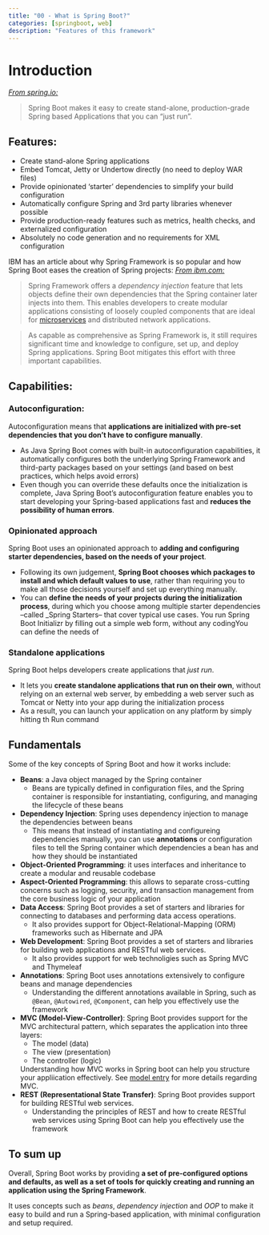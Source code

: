 ```yaml
---
title: "00 - What is Spring Boot?"
categories: [springboot, web]
description: "Features of this framework"
---
```

# Introduction

_[From spring.io:](https://spring.io/projects/spring-boot)_

> Spring Boot makes it easy to create stand-alone, production-grade Spring based Applications that you can "just run".

## Features:

* Create stand-alone Spring applications
* Embed Tomcat, Jetty or Undertow directly (no need to deploy WAR files)
* Provide opinionated 'starter' dependencies to simplify your build configuration
* Automatically configure Spring and 3rd party libraries whenever possible
* Provide production-ready features such as metrics, health checks, and externalized configuration
* Absolutely no code generation and no requirements for XML configuration

IBM has an article about why Spring Framework is so popular and how Spring Boot eases the creation of Spring projects:
[_From ibm.com:_](https://ibm.com/topics/java-spring-boot)

> Spring Framework offers a _dependency injection_ feature that lets objects define their own dependencies that the Spring container later injects into them. This enables developers to create modular applications consisting of loosely coupled components that are ideal for [microservices](https://www.ibm.com/topics/microservices) and distributed network applications.

> As capable as comprehensive as Spring Framework is, it still requires significant time and knowledge to configure, set up, and deploy Spring applications. Spring Boot mitigates this effort with three important capabilities.

## Capabilities:

### Autoconfiguration:

Autoconfiguration means that **applications are initialized with pre-set dependencies that you don't have to configure manually**.

* As Java Spring Boot comes with built-in autoconfiguration capabilities, it automatically configures both the underlying Spring Framework and third-party packages based on your settings (and based on best practices, which helps avoid errors)
* Even though you can override these defaults once the initialization is complete, Java Spring Boot's autoconfiguration feature enables you to start developing your Spring-based applications fast and **reduces the possibility of human errors**.

### Opinionated approach

Spring Boot uses an opinionated approach to **adding and configuring starter dependencies, based on the needs of your project**.

* Following its own judgement, **Spring Boot chooses which packages to install and which default values to use**, rather than requiring you to make all those decisions yourself and set up everything manually.
* You can **define the needs of your projects during the initialization process**, during which you choose among multiple starter dependencies --called _Spring Starters-- that cover typical use cases. You run Spring Boot Initializr by filling out a simple web form, without any codingYou can define the needs of 

### Standalone applications

Spring Boot helps developers create applications that _just run_.

* It lets you **create standalone applications that run on their own**, without relying on an external web server, by embedding a web server such as Tomcat or Netty into your app during the initialization process
* As a result, you can launch your application on any platform by simply hitting th Run command

## Fundamentals
Some of the key concepts of Spring Boot and how it works include:

- **Beans**: a Java object managed by the Spring container
    - Beans are typically defined in configuration files, and the Spring container is responsible for instantiating, configuring, and managing the lifecycle of these beans
- **Dependency Injection**: Spring uses dependency injection to manage the dependencies between beans
    - This means that instead of instantiating and configureing dependencies manually, you can use **annotations** or configuration files to tell the Spring container which dependencies a bean has and how they should be instantiated
- **Object-Oriented Programming**: it uses interfaces and inheritance to create a modular and reusable codebase
- **Aspect-Oriented Programming**: this allows to separate cross-cutting concerns such as logging, security, and transaction management from the core business logic of your application
- **Data Access**: Spring Boot provides a set of starters and libraries for connecting to databases and performing data access operations.
    - It also provides support for Object-Relational-Mapping (ORM) frameworks such as Hibernate and JPA
- **Web Development**: Spring Boot provides a set of starters and libraries for building web applications and RESTful web services.
    - It also provides support for web technoligies such as Spring MVC and Thymeleaf
- **Annotations**: Spring Boot uses annotations extensively to configure beans and manage dependencies
    - Understanding the different annotations available in Spring, such as `@Bean`, `@Autowired`, `@Component`, can help you effectively use the framework
- **MVC (Model-View-Controller)**: Spring Boot provides support for the MVC architectural pattern, which separates the application into three layers:
    - The model (data)
    - The view (presentation)
    - The controller (logic)

    Understanding how MVC works in Spring boot can help you structure your appliication effectively. See [model entry](../../Concepts/what-is-a-model.qmd) for more details regarding MVC.
- **REST (Representational State Transfer)**: Spring Boot provides support for building RESTful web services.
    - Understanding the principles of REST and how to create RESTful web services using Spring Boot can help you effectively use the framework

:::{.callout-note}
## To sum up
Overall, Spring Boot works by providing **a set of pre-configured options and defaults, as well as a set of tools for quickly creating and running an application using the Spring Framework**.

It uses concepts such as _beans_, _dependency injection_ and _OOP_ to make it easy to build and run a Spring-based application, with minimal configuration and setup required.
:::